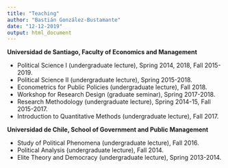 ```yaml
---
title: "Teaching"
author: "Bastián González-Bustamante"
date: "12-12-2019"
output: html_document
---
```


**Universidad de Santiago, Faculty of Economics and Management**

* Political Science I (undergraduate lecture), Spring 2014, 2018, Fall 2015-2019.
* Political Science II (undergraduate lecture), Spring 2015-2018.
* Econometrics for Public Policies (undergraduate lecture), Fall 2018.
* Workshop for Research Design (graduate seminar), Spring 2017-2018.
* Research Methodology (undergraduate lecture), Spring 2014-15, Fall 2015-2017.
* Introduction to Quantitative Methods (undergraduate lecture), Fall 2017.

**Universidad de Chile, School of Government and Public Management**

* Study of Political Phenomena (undergraduate lecture), Fall 2016.
* Political Analysis (undergraduate lecture), Fall 2014.
* Elite Theory and Democracy (undergraduate lecture), Spring 2013-2014.
